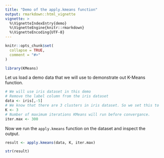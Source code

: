 ```yaml
---
title: "Demo of the apply.kmeans function"
output: rmarkdown::html_vignette
vignette: >
  %\VignetteIndexEntry{demo}
  %\VignetteEngine{knitr::rmarkdown}
  %\VignetteEncoding{UTF-8}
---
```


```r
knitr::opts_chunk$set(
  collapse = TRUE,
  comment = "#>"
)
```

```r
library(KMeans)
```

Let us load a demo data that we will use to demonstrate out K-Means function.

```r
# We will use iris dataset in this demo
# Remove the label column from the iris dataset
data <- iris[,-5]
# We know that there are 3 clusters in iris dataset. So we set this to 3.
K <- 3
# Number of maximum iterations KMeans will run before convergance.
iter.max <- 300
```

Now we run the `apply.kmeans` function on the dataset and inspect the output.

```r
result <- apply.kmeans(data, K, iter.max)

str(result)
```

